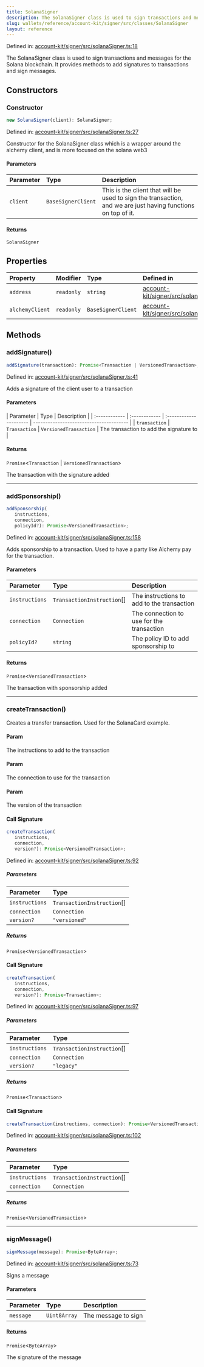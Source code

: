 ```yaml
---
title: SolanaSigner
description: The SolanaSigner class is used to sign transactions and messages for the Solana blockchain. It provides methods to add signatures to transactions and sign messages.
slug: wallets/reference/account-kit/signer/src/classes/SolanaSigner
layout: reference
---
```


Defined in: [account-kit/signer/src/solanaSigner.ts:18](https://github.com/alchemyplatform/aa-sdk/blob/49e74eee8606f480b200b4612d00d950da8a8742/account-kit/signer/src/solanaSigner.ts#L18)

The SolanaSigner class is used to sign transactions and messages for the Solana blockchain.
It provides methods to add signatures to transactions and sign messages.

## Constructors

### Constructor

```ts
new SolanaSigner(client): SolanaSigner;
```

Defined in: [account-kit/signer/src/solanaSigner.ts:27](https://github.com/alchemyplatform/aa-sdk/blob/49e74eee8606f480b200b4612d00d950da8a8742/account-kit/signer/src/solanaSigner.ts#L27)

Constructor for the SolanaSigner class which is a wrapper around the alchemy client, and is more focused on the solana web3

#### Parameters

| Parameter | Type               | Description                                                                                                  |
| :-------- | :----------------- | :----------------------------------------------------------------------------------------------------------- |
| `client`  | `BaseSignerClient` | This is the client that will be used to sign the transaction, and we are just having functions on top of it. |

#### Returns

`SolanaSigner`

## Properties

| Property                                 | Modifier   | Type               | Defined in                                                                                                                                                                      |
| :--------------------------------------- | :--------- | :----------------- | :------------------------------------------------------------------------------------------------------------------------------------------------------------------------------ |
| <a id="address" /> `address`             | `readonly` | `string`           | [account-kit/signer/src/solanaSigner.ts:20](https://github.com/alchemyplatform/aa-sdk/blob/49e74eee8606f480b200b4612d00d950da8a8742/account-kit/signer/src/solanaSigner.ts#L20) |
| <a id="alchemyclient" /> `alchemyClient` | `readonly` | `BaseSignerClient` | [account-kit/signer/src/solanaSigner.ts:19](https://github.com/alchemyplatform/aa-sdk/blob/49e74eee8606f480b200b4612d00d950da8a8742/account-kit/signer/src/solanaSigner.ts#L19) |

## Methods

### addSignature()

```ts
addSignature(transaction): Promise<Transaction | VersionedTransaction>;
```

Defined in: [account-kit/signer/src/solanaSigner.ts:41](https://github.com/alchemyplatform/aa-sdk/blob/49e74eee8606f480b200b4612d00d950da8a8742/account-kit/signer/src/solanaSigner.ts#L41)

Adds a signature of the client user to a transaction

#### Parameters

| Parameter     | Type          | Description            |
| :------------ | :------------ | :--------------------- | --------------------------------------- |
| `transaction` | `Transaction` | `VersionedTransaction` | The transaction to add the signature to |

#### Returns

`Promise`\<`Transaction` | `VersionedTransaction`>

The transaction with the signature added

---

### addSponsorship()

```ts
addSponsorship(
   instructions,
   connection,
   policyId?): Promise<VersionedTransaction>;
```

Defined in: [account-kit/signer/src/solanaSigner.ts:158](https://github.com/alchemyplatform/aa-sdk/blob/49e74eee8606f480b200b4612d00d950da8a8742/account-kit/signer/src/solanaSigner.ts#L158)

Adds sponsorship to a transaction. Used to have a party like Alchemy pay for the transaction.

#### Parameters

| Parameter      | Type                        | Description                                |
| :------------- | :-------------------------- | :----------------------------------------- |
| `instructions` | `TransactionInstruction`\[] | The instructions to add to the transaction |
| `connection`   | `Connection`                | The connection to use for the transaction  |
| `policyId?`    | `string`                    | The policy ID to add sponsorship to        |

#### Returns

`Promise`\<`VersionedTransaction`>

The transaction with sponsorship added

---

### createTransaction()

Creates a transfer transaction. Used for the SolanaCard example.

#### Param

The instructions to add to the transaction

#### Param

The connection to use for the transaction

#### Param

The version of the transaction

#### Call Signature

```ts
createTransaction(
   instructions,
   connection,
   version?): Promise<VersionedTransaction>;
```

Defined in: [account-kit/signer/src/solanaSigner.ts:92](https://github.com/alchemyplatform/aa-sdk/blob/49e74eee8606f480b200b4612d00d950da8a8742/account-kit/signer/src/solanaSigner.ts#L92)

##### Parameters

| Parameter      | Type                        |
| :------------- | :-------------------------- |
| `instructions` | `TransactionInstruction`\[] |
| `connection`   | `Connection`                |
| `version?`     | `"versioned"`               |

##### Returns

`Promise`\<`VersionedTransaction`>

#### Call Signature

```ts
createTransaction(
   instructions,
   connection,
   version?): Promise<Transaction>;
```

Defined in: [account-kit/signer/src/solanaSigner.ts:97](https://github.com/alchemyplatform/aa-sdk/blob/49e74eee8606f480b200b4612d00d950da8a8742/account-kit/signer/src/solanaSigner.ts#L97)

##### Parameters

| Parameter      | Type                        |
| :------------- | :-------------------------- |
| `instructions` | `TransactionInstruction`\[] |
| `connection`   | `Connection`                |
| `version?`     | `"legacy"`                  |

##### Returns

`Promise`\<`Transaction`>

#### Call Signature

```ts
createTransaction(instructions, connection): Promise<VersionedTransaction>;
```

Defined in: [account-kit/signer/src/solanaSigner.ts:102](https://github.com/alchemyplatform/aa-sdk/blob/49e74eee8606f480b200b4612d00d950da8a8742/account-kit/signer/src/solanaSigner.ts#L102)

##### Parameters

| Parameter      | Type                        |
| :------------- | :-------------------------- |
| `instructions` | `TransactionInstruction`\[] |
| `connection`   | `Connection`                |

##### Returns

`Promise`\<`VersionedTransaction`>

---

### signMessage()

```ts
signMessage(message): Promise<ByteArray>;
```

Defined in: [account-kit/signer/src/solanaSigner.ts:73](https://github.com/alchemyplatform/aa-sdk/blob/49e74eee8606f480b200b4612d00d950da8a8742/account-kit/signer/src/solanaSigner.ts#L73)

Signs a message

#### Parameters

| Parameter | Type         | Description         |
| :-------- | :----------- | :------------------ |
| `message` | `Uint8Array` | The message to sign |

#### Returns

`Promise`\<`ByteArray`>

The signature of the message
